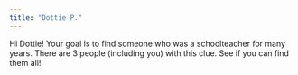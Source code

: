 ```yaml
---
title: "Dottie P."
---
```


Hi Dottie! Your goal is to find someone who was a schoolteacher for many years. There are 3 people (including you) with this clue. See if you can find them all!
